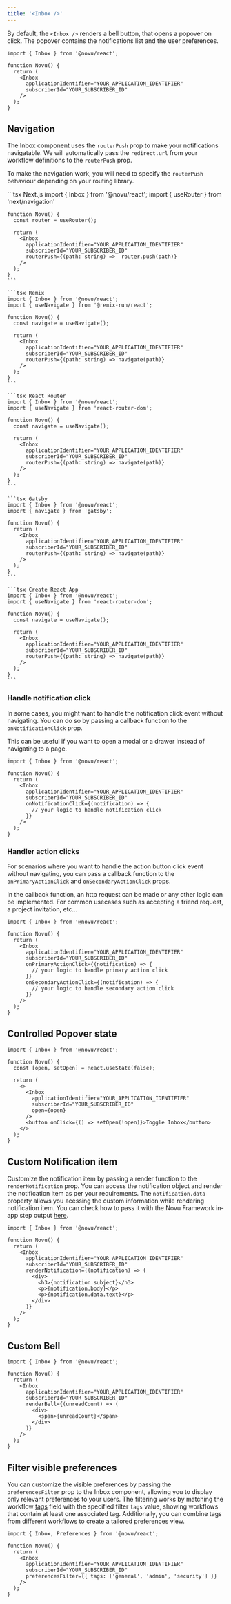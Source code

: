 ```yaml
---
title: '<Inbox />'
---
```


By default, the `<Inbox />` renders a bell button, that opens a popover on click. The popover contains the notifications list and the user preferences.

```tsx
import { Inbox } from '@novu/react';

function Novu() {
  return (
    <Inbox
      applicationIdentifier="YOUR_APPLICATION_IDENTIFIER"
      subscriberId="YOUR_SUBSCRIBER_ID"
    />
  );
}
```

## Navigation

The Inbox component uses the `routerPush` prop to make your notifications navigatable. We will automatically pass the `redirect.url` from your workflow definitions to the `routerPush` prop.

To make the navigation work, you will need to specify the `routerPush` behaviour depending on your routing library.

<CodeGroup>
    ```tsx Next.js
    import { Inbox } from '@novu/react';
    import { useRouter } from 'next/navigation'

    function Novu() {
      const router = useRouter();

      return (
        <Inbox
          applicationIdentifier="YOUR_APPLICATION_IDENTIFIER"
          subscriberId="YOUR_SUBSCRIBER_ID"
          routerPush={(path: string) =>  router.push(path)}
        />
      );
    }
    ```

    ```tsx Remix
    import { Inbox } from '@novu/react';
    import { useNavigate } from '@remix-run/react';

    function Novu() {
      const navigate = useNavigate();

      return (
        <Inbox
          applicationIdentifier="YOUR_APPLICATION_IDENTIFIER"
          subscriberId="YOUR_SUBSCRIBER_ID"
          routerPush={(path: string) => navigate(path)}
        />
      );
    }
    ```

    ```tsx React Router
    import { Inbox } from '@novu/react';
    import { useNavigate } from 'react-router-dom';

    function Novu() {
      const navigate = useNavigate();

      return (
        <Inbox
          applicationIdentifier="YOUR_APPLICATION_IDENTIFIER"
          subscriberId="YOUR_SUBSCRIBER_ID"
          routerPush={(path: string) => navigate(path)}
        />
      );
    }
    ```

    ```tsx Gatsby
    import { Inbox } from '@novu/react';
    import { navigate } from 'gatsby';

    function Novu() {
      return (
        <Inbox
          applicationIdentifier="YOUR_APPLICATION_IDENTIFIER"
          subscriberId="YOUR_SUBSCRIBER_ID"
          routerPush={(path: string) => navigate(path)}
        />
      );
    }
    ```

    ```tsx Create React App
    import { Inbox } from '@novu/react';
    import { useNavigate } from 'react-router-dom';

    function Novu() {
      const navigate = useNavigate();

      return (
        <Inbox
          applicationIdentifier="YOUR_APPLICATION_IDENTIFIER"
          subscriberId="YOUR_SUBSCRIBER_ID"
          routerPush={(path: string) => navigate(path)}
        />
      );
    }
    ```

</CodeGroup>

### Handle notification click

In some cases, you might want to handle the notification click event without navigating. You can do so by passing a callback function to the `onNotificationClick` prop.

This can be useful if you want to open a modal or a drawer instead of navigating to a page.

```tsx
import { Inbox } from '@novu/react';

function Novu() {
  return (
    <Inbox
      applicationIdentifier="YOUR_APPLICATION_IDENTIFIER"
      subscriberId="YOUR_SUBSCRIBER_ID"
      onNotificationClick={(notification) => {
        // your logic to handle notification click
      }}
    />
  );
}
```

### Handler action clicks

For scenarios where you want to handle the action button click event without navigating, you can pass a callback function to the `onPrimaryActionClick` and `onSecondaryActionClick` props.

In the callback function, an http request can be made or any other logic can be implemented. For common usecases such as accepting a friend request, a project invitation, etc...

```tsx
import { Inbox } from '@novu/react';

function Novu() {
  return (
    <Inbox
      applicationIdentifier="YOUR_APPLICATION_IDENTIFIER"
      subscriberId="YOUR_SUBSCRIBER_ID"
      onPrimaryActionClick={(notification) => {
        // your logic to handle primary action click
      }}
      onSecondaryActionClick={(notification) => {
        // your logic to handle secondary action click
      }}
    />
  );
}
```

## Controlled Popover state

```tsx
import { Inbox } from '@novu/react';

function Novu() {
  const [open, setOpen] = React.useState(false);

  return (
    <>
      <Inbox
        applicationIdentifier="YOUR_APPLICATION_IDENTIFIER"
        subscriberId="YOUR_SUBSCRIBER_ID"
        open={open}
      />
      <button onClick={() => setOpen(!open)}>Toggle Inbox</button>
    </>
  );
}
```

## Custom Notification item

Customize the notification item by passing a render function to the `renderNotification` prop.
You can access the notification object and render the notification item as per your requirements.
The `notification.data` property allows you acessing the custom information while rendering notification item.
You can check how to pass it with the Novu Framework in-app step output [here](/framework/typescript/steps/inApp).

```tsx
import { Inbox } from '@novu/react';

function Novu() {
  return (
    <Inbox
      applicationIdentifier="YOUR_APPLICATION_IDENTIFIER"
      subscriberId="YOUR_SUBSCRIBER_ID"
      renderNotification={(notification) => (
        <div>
          <h3>{notification.subject}</h3>
          <p>{notification.body}</p>
          <p>{notification.data.text}</p>
        </div>
      )}
    />
  );
}
```

## Custom Bell

```tsx
import { Inbox } from '@novu/react';

function Novu() {
  return (
    <Inbox
      applicationIdentifier="YOUR_APPLICATION_IDENTIFIER"
      subscriberId="YOUR_SUBSCRIBER_ID"
      renderBell={(unreadCount) => (
        <div>
          <span>{unreadCount}</span>
        </div>
      )}
    />
  );
}
```

## Filter visible preferences

You can customize the visible preferences by passing the `preferencesFilter` prop to the Inbox component, allowing you to display only relevant preferences to your users.
The filtering works by matching the workflow [tags](/workflow/introduction#tags) field with the specified filter `tags` value, showing workflows that contain at least one associated tag.
Additionally, you can combine tags from different workflows to create a tailored preferences view.

```tsx
import { Inbox, Preferences } from '@novu/react';

function Novu() {
  return (
    <Inbox
      applicationIdentifier="YOUR_APPLICATION_IDENTIFIER"
      subscriberId="YOUR_SUBSCRIBER_ID"
      preferencesFilter={{ tags: ['general', 'admin', 'security'] }}
    />
  );
}
```
